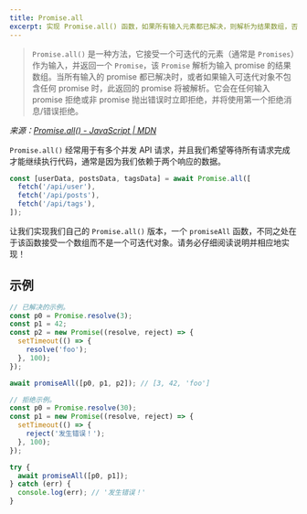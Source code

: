 ```yaml
---
title: Promise.all
excerpt: 实现 Promise.all() 函数，如果所有输入元素都已解决，则解析为结果数组，否则拒绝。
---
```


> `Promise.all()` 是一种方法，它接受一个可迭代的元素（通常是 `Promises`）作为输入，并返回一个 `Promise`，该 `Promise` 解析为输入 promise 的结果数组。当所有输入的 promise 都已解决时，或者如果输入可迭代对象不包含任何 promise 时，此返回的 promise 将被解析。它会在任何输入 promise 拒绝或非 promise 抛出错误时立即拒绝，并将使用第一个拒绝消息/错误拒绝。

*来源：[Promise.all() - JavaScript | MDN](https://developer.mozilla.org/en-US/docs/Web/JavaScript/Reference/Global_Objects/Promise/all)*

`Promise.all()` 经常用于有多个并发 API 请求，并且我们希望等待所有请求完成才能继续执行代码，通常是因为我们依赖于两个响应的数据。

```js
const [userData, postsData, tagsData] = await Promise.all([
  fetch('/api/user'),
  fetch('/api/posts'),
  fetch('/api/tags'),
]);
```

让我们实现我们自己的 `Promise.all()` 版本，一个 `promiseAll` 函数，不同之处在于该函数接受一个数组而不是一个可迭代对象。请务必仔细阅读说明并相应地实现！

## 示例

```js
// 已解决的示例。
const p0 = Promise.resolve(3);
const p1 = 42;
const p2 = new Promise((resolve, reject) => {
  setTimeout(() => {
    resolve('foo');
  }, 100);
});

await promiseAll([p0, p1, p2]); // [3, 42, 'foo']
```

```js
// 拒绝示例。
const p0 = Promise.resolve(30);
const p1 = new Promise((resolve, reject) => {
  setTimeout(() => {
    reject('发生错误！');
  }, 100);
});

try {
  await promiseAll([p0, p1]);
} catch (err) {
  console.log(err); // '发生错误！'
}
```
